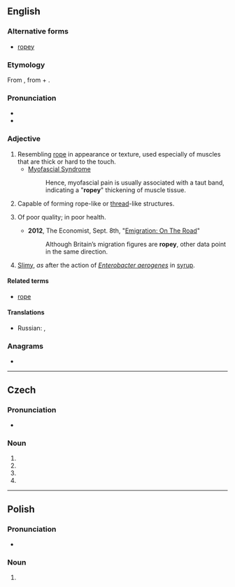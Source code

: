 ==English==

===Alternative forms===
* [[ropey]]

===Etymology===
From {{etyl|enm|en}} {{m|enm|ropy|}}, from {{m|enm|rope|}} + {{m|enm|-y|}}.

===Pronunciation===
* {{IPA|/ˈɹəʊpi/|lang=en}}
* {{rhymes|əʊpi|lang=en}}

===Adjective===
{{en-adj|er|more}}

# Resembling [[rope]] in appearance or texture, used especially of muscles that are thick or hard to the touch.
#* [http://www.lifeextension.com/Protocols/Neurological/Myofascial-Syndrome/Page-01 Myofascial Syndrome]
#*: Hence, myofascial pain is usually associated with a taut band, indicating a "'''ropey'''" thickening of muscle tissue.
# Capable of forming rope-like or [[thread]]-like structures.
# {{lb|en|British|colloquial}} Of poor quality; in poor health.
#: {{syn|en|inferior|second-rate|shabby|unwell}}
#* '''2012''', The Economist, Sept. 8th, "[http://www.economist.com/node/21562230 Emigration: On The Road]"
#*: Although Britain’s migration figures are '''ropey''', other data point in the same direction.
# {{lb|en|of [[milk]] or another liquid}} [[slimy|Slimy]], ''as'' after the action of ''[[Enterobacter aerogenes]]'' in [[syrup]].

====Related terms====
* [[rope]]

====Translations====
{{trans-top|of poor quality; in poor health}}
* Russian: {{t+|ru|скве́рный|n}}, {{t+|ru|неудовлетвори́тельный|m}}
{{trans-mid}}
{{trans-bottom}}

===Anagrams===
* {{anagrams|en|a=opry|opry|pory|pyro|pyro-}}

----

==Czech==

===Pronunciation===
* {{IPA|/ˈropɪ/|lang=cs}}

===Noun===
{{cs-noun form}}

# {{inflection of|ropa||gen|s|lang=cs}}
# {{inflection of|ropa||nom|p|lang=cs}}
# {{inflection of|ropa||acc|p|lang=cs}}
# {{inflection of|ropa||voc|p|lang=cs}}

----

==Polish==

===Pronunciation===
* {{pl-IPA}}

===Noun===
{{head|pl|noun form|g=f}}

# {{inflection of|lang=pl|ropa||gen|s}}